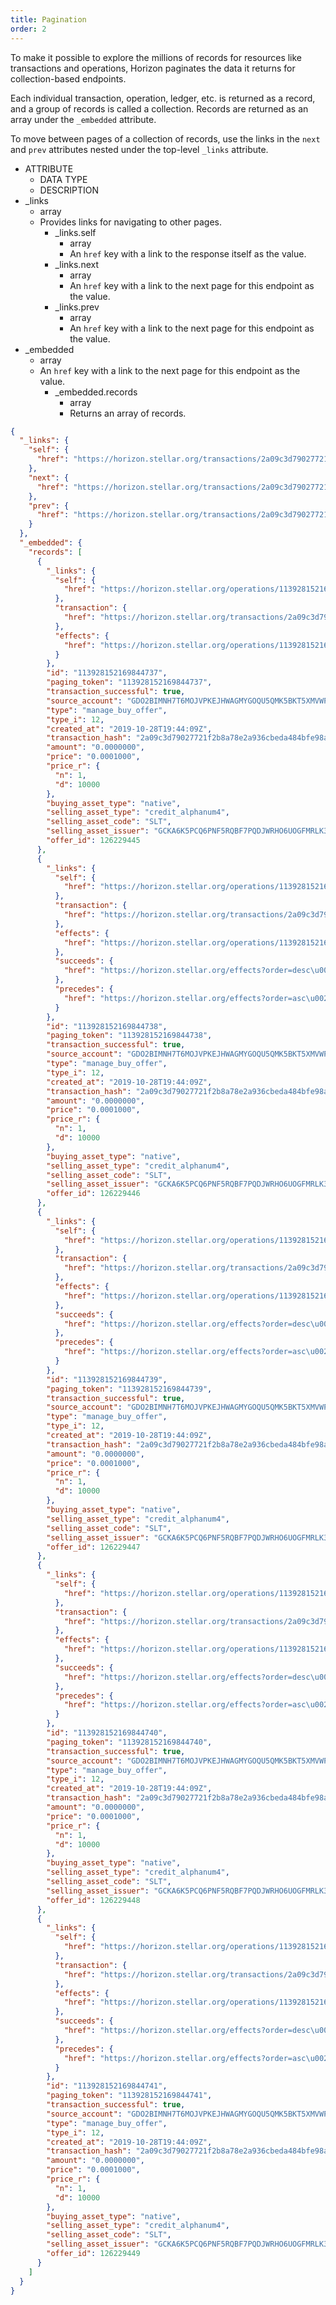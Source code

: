 ```yaml
---
title: Pagination
order: 2
---
```



To make it possible to explore the millions of records for resources like transactions and operations, Horizon paginates the data it returns for collection-based endpoints.

Each individual transaction, operation, ledger, etc. is returned as a record, and a group of records is called a collection. Records are returned as an array under the `_embedded` attribute.

To move between pages of a collection of records, use the links in the `next` and `prev` attributes nested under the top-level `_links` attribute.

<NestedTable>
  
- ATTRIBUTE
  - DATA TYPE
  - DESCRIPTION
- _links
  - array
  - Provides links for navigating to other pages.
    - _links.self
      - array
      - An `href` key with a link to the response itself as the value.
    - _links.next
      - array
      - An `href` key with a link to the next page for this endpoint as the value.
    - _links.prev
      - array
      - An `href` key with a link to the next page for this endpoint as the value.
- _embedded
  - array
  - An `href` key with a link to the next page for this endpoint as the value.
    - _embedded.records
      - array
      - Returns an array of records.

</NestedTable>

<MethodTable title="Example Paginated Response" isCodeSnippet>

```json
{
  "_links": {
    "self": {
      "href": "https://horizon.stellar.org/transactions/2a09c3d79027721f2b8a78e2a936cbeda484bfe98a6e34856c1fee743b7e8906/operations?cursor=&limit=5&order=asc"
    },
    "next": {
      "href": "https://horizon.stellar.org/transactions/2a09c3d79027721f2b8a78e2a936cbeda484bfe98a6e34856c1fee743b7e8906/operations?cursor=113928152169844741&limit=5&order=asc"
    },
    "prev": {
      "href": "https://horizon.stellar.org/transactions/2a09c3d79027721f2b8a78e2a936cbeda484bfe98a6e34856c1fee743b7e8906/operations?cursor=113928152169844737&limit=5&order=desc"
    }
  },
  "_embedded": {
    "records": [
      {
        "_links": {
          "self": {
            "href": "https://horizon.stellar.org/operations/113928152169844737"
          },
          "transaction": {
            "href": "https://horizon.stellar.org/transactions/2a09c3d79027721f2b8a78e2a936cbeda484bfe98a6e34856c1fee743b7e8906"
          },
          "effects": {
            "href": "https://horizon.stellar.org/operations/113928152169844737/effects"
          }
        },
        "id": "113928152169844737",
        "paging_token": "113928152169844737",
        "transaction_successful": true,
        "source_account": "GDO2BIMNH7T6MOJVPKEJHWAGMYGOQU5QMK5BKT5XMVWPZKHAGA4JNAQZ",
        "type": "manage_buy_offer",
        "type_i": 12,
        "created_at": "2019-10-28T19:44:09Z",
        "transaction_hash": "2a09c3d79027721f2b8a78e2a936cbeda484bfe98a6e34856c1fee743b7e8906",
        "amount": "0.0000000",
        "price": "0.0001000",
        "price_r": {
          "n": 1,
          "d": 10000
        },
        "buying_asset_type": "native",
        "selling_asset_type": "credit_alphanum4",
        "selling_asset_code": "SLT",
        "selling_asset_issuer": "GCKA6K5PCQ6PNF5RQBF7PQDJWRHO6UOGFMRLK3DYHDOI244V47XKQ4GP",
        "offer_id": 126229445
      },
      {
        "_links": {
          "self": {
            "href": "https://horizon.stellar.org/operations/113928152169844738"
          },
          "transaction": {
            "href": "https://horizon.stellar.org/transactions/2a09c3d79027721f2b8a78e2a936cbeda484bfe98a6e34856c1fee743b7e8906"
          },
          "effects": {
            "href": "https://horizon.stellar.org/operations/113928152169844738/effects"
          },
          "succeeds": {
            "href": "https://horizon.stellar.org/effects?order=desc\u0026cursor=113928152169844738"
          },
          "precedes": {
            "href": "https://horizon.stellar.org/effects?order=asc\u0026cursor=113928152169844738"
          }
        },
        "id": "113928152169844738",
        "paging_token": "113928152169844738",
        "transaction_successful": true,
        "source_account": "GDO2BIMNH7T6MOJVPKEJHWAGMYGOQU5QMK5BKT5XMVWPZKHAGA4JNAQZ",
        "type": "manage_buy_offer",
        "type_i": 12,
        "created_at": "2019-10-28T19:44:09Z",
        "transaction_hash": "2a09c3d79027721f2b8a78e2a936cbeda484bfe98a6e34856c1fee743b7e8906",
        "amount": "0.0000000",
        "price": "0.0001000",
        "price_r": {
          "n": 1,
          "d": 10000
        },
        "buying_asset_type": "native",
        "selling_asset_type": "credit_alphanum4",
        "selling_asset_code": "SLT",
        "selling_asset_issuer": "GCKA6K5PCQ6PNF5RQBF7PQDJWRHO6UOGFMRLK3DYHDOI244V47XKQ4GP",
        "offer_id": 126229446
      },
      {
        "_links": {
          "self": {
            "href": "https://horizon.stellar.org/operations/113928152169844739"
          },
          "transaction": {
            "href": "https://horizon.stellar.org/transactions/2a09c3d79027721f2b8a78e2a936cbeda484bfe98a6e34856c1fee743b7e8906"
          },
          "effects": {
            "href": "https://horizon.stellar.org/operations/113928152169844739/effects"
          },
          "succeeds": {
            "href": "https://horizon.stellar.org/effects?order=desc\u0026cursor=113928152169844739"
          },
          "precedes": {
            "href": "https://horizon.stellar.org/effects?order=asc\u0026cursor=113928152169844739"
          }
        },
        "id": "113928152169844739",
        "paging_token": "113928152169844739",
        "transaction_successful": true,
        "source_account": "GDO2BIMNH7T6MOJVPKEJHWAGMYGOQU5QMK5BKT5XMVWPZKHAGA4JNAQZ",
        "type": "manage_buy_offer",
        "type_i": 12,
        "created_at": "2019-10-28T19:44:09Z",
        "transaction_hash": "2a09c3d79027721f2b8a78e2a936cbeda484bfe98a6e34856c1fee743b7e8906",
        "amount": "0.0000000",
        "price": "0.0001000",
        "price_r": {
          "n": 1,
          "d": 10000
        },
        "buying_asset_type": "native",
        "selling_asset_type": "credit_alphanum4",
        "selling_asset_code": "SLT",
        "selling_asset_issuer": "GCKA6K5PCQ6PNF5RQBF7PQDJWRHO6UOGFMRLK3DYHDOI244V47XKQ4GP",
        "offer_id": 126229447
      },
      {
        "_links": {
          "self": {
            "href": "https://horizon.stellar.org/operations/113928152169844740"
          },
          "transaction": {
            "href": "https://horizon.stellar.org/transactions/2a09c3d79027721f2b8a78e2a936cbeda484bfe98a6e34856c1fee743b7e8906"
          },
          "effects": {
            "href": "https://horizon.stellar.org/operations/113928152169844740/effects"
          },
          "succeeds": {
            "href": "https://horizon.stellar.org/effects?order=desc\u0026cursor=113928152169844740"
          },
          "precedes": {
            "href": "https://horizon.stellar.org/effects?order=asc\u0026cursor=113928152169844740"
          }
        },
        "id": "113928152169844740",
        "paging_token": "113928152169844740",
        "transaction_successful": true,
        "source_account": "GDO2BIMNH7T6MOJVPKEJHWAGMYGOQU5QMK5BKT5XMVWPZKHAGA4JNAQZ",
        "type": "manage_buy_offer",
        "type_i": 12,
        "created_at": "2019-10-28T19:44:09Z",
        "transaction_hash": "2a09c3d79027721f2b8a78e2a936cbeda484bfe98a6e34856c1fee743b7e8906",
        "amount": "0.0000000",
        "price": "0.0001000",
        "price_r": {
          "n": 1,
          "d": 10000
        },
        "buying_asset_type": "native",
        "selling_asset_type": "credit_alphanum4",
        "selling_asset_code": "SLT",
        "selling_asset_issuer": "GCKA6K5PCQ6PNF5RQBF7PQDJWRHO6UOGFMRLK3DYHDOI244V47XKQ4GP",
        "offer_id": 126229448
      },
      {
        "_links": {
          "self": {
            "href": "https://horizon.stellar.org/operations/113928152169844741"
          },
          "transaction": {
            "href": "https://horizon.stellar.org/transactions/2a09c3d79027721f2b8a78e2a936cbeda484bfe98a6e34856c1fee743b7e8906"
          },
          "effects": {
            "href": "https://horizon.stellar.org/operations/113928152169844741/effects"
          },
          "succeeds": {
            "href": "https://horizon.stellar.org/effects?order=desc\u0026cursor=113928152169844741"
          },
          "precedes": {
            "href": "https://horizon.stellar.org/effects?order=asc\u0026cursor=113928152169844741"
          }
        },
        "id": "113928152169844741",
        "paging_token": "113928152169844741",
        "transaction_successful": true,
        "source_account": "GDO2BIMNH7T6MOJVPKEJHWAGMYGOQU5QMK5BKT5XMVWPZKHAGA4JNAQZ",
        "type": "manage_buy_offer",
        "type_i": 12,
        "created_at": "2019-10-28T19:44:09Z",
        "transaction_hash": "2a09c3d79027721f2b8a78e2a936cbeda484bfe98a6e34856c1fee743b7e8906",
        "amount": "0.0000000",
        "price": "0.0001000",
        "price_r": {
          "n": 1,
          "d": 10000
        },
        "buying_asset_type": "native",
        "selling_asset_type": "credit_alphanum4",
        "selling_asset_code": "SLT",
        "selling_asset_issuer": "GCKA6K5PCQ6PNF5RQBF7PQDJWRHO6UOGFMRLK3DYHDOI244V47XKQ4GP",
        "offer_id": 126229449
      }
    ]
  }
}
```

</MethodTable>
